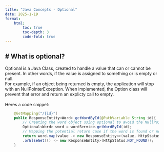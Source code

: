 ```yaml
---
title: "Java Concepts - Optional"
date: 2025-1-19
format:
    html:
        toc: true
        toc-depth: 3
        code-fold: true
---
```

# What is optional?
---
Optional is a Java Class, created to handle a value that can or cannot be present. In other words, if the value is assigned to something or is empty or null.
<br>
For example, if an object being returned is empty, the application will stop with an NullPointerException. When implemented, the Option class will prevent that error and return an explicty call to empty.
<br>
<br>
Heres a code snippet:
```java
    @GetMapping("/{id}")
    public ResponseEntity<Word> getWordById(@PathVariable String id){
        // Creating the word object using optional to avoid the NullPointerException
        Optional<Word> word = wordService.getWordById(id);
        // Mapping the potential return case if the word is found or not
        return word.map(value -> new ResponseEntity<>(value, HttpStatus.OK))
        .orElseGet(() -> new ResponseEntity>(HttpStatus.NOT_FOUND));
    }
```